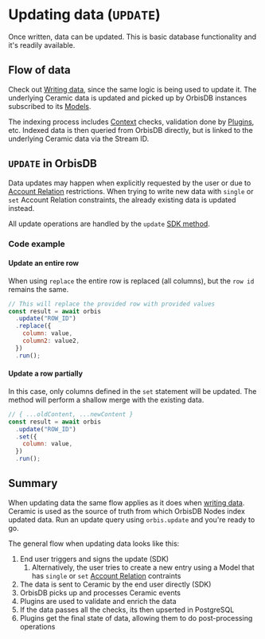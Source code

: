 # Updating data (`UPDATE`)

Once written, data can be updated. This is basic database functionality and it's readily available.

## Flow of data

Check out [Writing data](/databases/orbisdb-managing-data/insert), since the same logic is being
used to update it. The underlying Ceramic data is updated and picked up by OrbisDB instances
subscribed to its [Models](/databases/orbisdb-managing-data/models).

The indexing process includes [Context](/databases/orbisdb-managing-data/contexts) checks,
validation done by [Plugins](/databases/orbisdb-plugins), etc. Indexed data is then queried from
OrbisDB directly, but is linked to the underlying Ceramic data via the Stream ID.

## `UPDATE` in OrbisDB

Data updates may happen when explicitly requested by the user or due to
[Account Relation](/databases/orbisdb-managing-data/models#account-relation) restrictions. When
trying to write new data with `single` or `set` Account Relation constraints, the already existing
data is updated instead.

All update operations are handled by the `update`
[SDK method](/databases/orbisdb-sdk-reference/update).

### Code example

#### Update an entire row

When using `replace` the entire row is replaced (all columns), but the `row id` remains the same.

```jsx
// This will replace the provided row with provided values
const result = await orbis
  .update("ROW_ID")
  .replace({
    column: value,
    column2: value2,
  })
  .run();
```

#### Update a row partially

In this case, only columns defined in the `set` statement will be updated. The method will perform a
shallow merge with the existing data.

```jsx
// { ...oldContent, ...newContent }
const result = await orbis
  .update("ROW_ID")
  .set({
    column: value,
  })
  .run();
```

## Summary

When updating data the same flow applies as it does when
[writing data](/databases/orbisdb-managing-data/insert). Ceramic is used as the source of truth from
which OrbisDB Nodes index updated data. Run an update query using `orbis.update` and you're ready to
go.

The general flow when updating data looks like this:

1. End user triggers and signs the update (SDK)
   1. Alternatively, the user tries to create a new entry using a Model that has `single` or `set`
      [Account Relation](/databases/orbisdb-managing-data/models#account-relation) contraints
2. The data is sent to Ceramic by the end user directly (SDK)
3. OrbisDB picks up and processes Ceramic events
4. Plugins are used to validate and enrich the data
5. If the data passes all the checks, its then upserted in PostgreSQL
6. Plugins get the final state of data, allowing them to do post-processing operations
